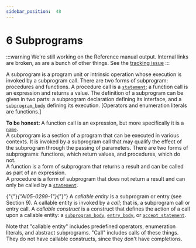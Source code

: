 ---
sidebar_position:  48
---

# 6 Subprograms

:::warning
We're still working on the Reference manual output.  Internal links are broken,
as are a bunch of other things.
See the [tracking issue](https://github.com/ada-lang-io/ada-lang-io/issues/20)
:::


<p>A subprogram is a program unit or intrinsic operation whose execution is invoked by a subprogram call. There are two forms of subprogram: procedures and functions. A procedure call is a <code><a href="../AA-5/AA-5.1#S0167">statement</a></code>; a function call is an expression and returns a value. The definition of a subprogram can be given in two parts: a subprogram declaration defining its interface, and a <code><a href="../AA-6/AA-6.3#S0216">subprogram_body</a></code> defining its execution. [Operators and enumeration literals are functions.] <br /></p>

<Admonition type="aarm" aarm="note" title="Note: ">
<strong>To be honest: </strong>A function call is an expression, but more specifically it is a <code><a href="../AA-4/AA-4.1#S0091">name</a></code>. <br /></Admonition>

<Admonition type="aarm" aarm="glossary-entry" title="Glossary entry: ">
<strong></strong>A subprogram is a section of a program that can be executed in various contexts. It is invoked by a subprogram call that may qualify the effect of the subprogram through the passing of parameters. There are two forms of subprograms: functions, which return values, and procedures, which do not.<br /></Admonition>

<Admonition type="aarm" aarm="glossary-entry" title="Glossary entry: ">
<strong></strong>A function is a form of subprogram that returns a result and can be called as part of an expression.<br /></Admonition>

<Admonition type="aarm" aarm="glossary-entry" title="Glossary entry: ">
<strong></strong>A procedure is a form of subprogram that does not return a result and can only be called by a <code><a href="../AA-5/AA-5.1#S0167">statement</a></code>.<br /></Admonition>

<p>{"{"}<em>{"AI05-0299-1"}</em>{"}"} A <em>callable entity</em> is a subprogram or entry (see Section 9). A callable entity is invoked by a <em>call</em>; that is, a subprogram call or entry call. A <em>callable construct</em> is a construct that defines the action of a call upon a callable entity: a <code><a href="../AA-6/AA-6.3#S0216">subprogram_body</a></code>, <code><a href="../AA-9/AA-9.5#S0260">entry_body</a></code>, or <code><a href="../AA-9/AA-9.5#S0258">accept_statement</a></code>. <br /></p>

<Admonition type="aarm" aarm="ramification" title="Ramification: ">
<strong></strong>Note that "callable entity" includes predefined operators, enumeration literals, and abstract subprograms. "Call" includes calls of these things. They do not have callable constructs, since they don't have completions. <br /></Admonition>

